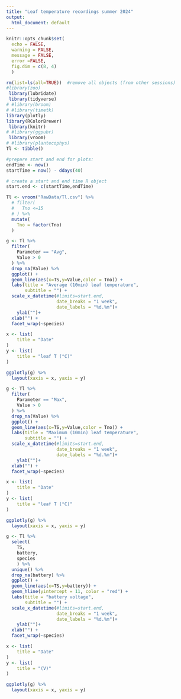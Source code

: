 ```yaml
---
title: "Leaf temperature recordings summer 2024"
output:
  html_document: default
---
```




```r
knitr::opts_chunk$set(
  echo = FALSE,
  warning = FALSE, 
  message = FALSE,
  error =FALSE,
  fig.dim = c(8, 4)
  )
```

```r
rm(list=ls(all=TRUE))  #remove all objects (from other sessions)
#library(zoo)
 library(lubridate)
 library(tidyverse)
# #library(broom)
# #library(timetk)
library(plotly)
library(RColorBrewer)
 library(knitr)
# #library(ggpubr)
 library(vroom)
# #library(plantecophys)
Tl <- tibble()
```

```r
#prepare start and end for plots:
endTime <- now()
startTime = now() - ddays(40)

# create a start and end time R object
start.end <- c(startTime,endTime)
```


```r
Tl <- vroom("RawData/Tl.csv") %>% 
  # filter(
  #   Tno <=15
  # ) %>% 
  mutate(
    Tno = factor(Tno)
  )

```



```r
g <- Tl %>% 
  filter(
    Parameter == "Avg",
    Value > 0
  ) %>% 
  drop_na(Value) %>% 
  ggplot() +
  geom_line(aes(x=TS,y=Value,color = Tno)) +
  labs(title = "Average (10min) leaf temperature",
       subtitle = "") +
  scale_x_datetime(#limits=start.end,
                   date_breaks = "1 week",
                   date_labels = "%d.%m")+
    ylab("")+
  xlab("") +
  facet_wrap(~species)

x <- list(
    title = "Date"
)
y <- list(
    title = "leaf T (°C)"
)

ggplotly(g) %>% 
  layout(xaxis = x, yaxis = y)

```

```r
g <- Tl %>% 
  filter(
    Parameter == "Max",
    Value > 0
  ) %>% 
  drop_na(Value) %>% 
  ggplot() +
  geom_line(aes(x=TS,y=Value,color = Tno)) +
  labs(title = "Maximum (10min) leaf temperature",
       subtitle = "") +
  scale_x_datetime(#limits=start.end,
                   date_breaks = "1 week",
                   date_labels = "%d.%m")+
    ylab("")+
  xlab("") +
  facet_wrap(~species)

x <- list(
    title = "Date"
)
y <- list(
    title = "leaf T (°C)"
)

ggplotly(g) %>% 
  layout(xaxis = x, yaxis = y)

```

```r
g <- Tl %>% 
  select(
    TS,
    battery,
    species
    ) %>% 
  unique() %>% 
  drop_na(battery) %>% 
  ggplot() +
  geom_line(aes(x=TS,y=battery)) +
  geom_hline(yintercept = 11, color = "red") +
  labs(title = "battery voltage",
       subtitle = "") +
  scale_x_datetime(#limits=start.end,
                   date_breaks = "1 week",
                   date_labels = "%d.%m")+
    ylab("")+
  xlab("") +
  facet_wrap(~species)

x <- list(
    title = "Date"
)
y <- list(
    title = "(V)"
)

ggplotly(g) %>% 
  layout(xaxis = x, yaxis = y)

```